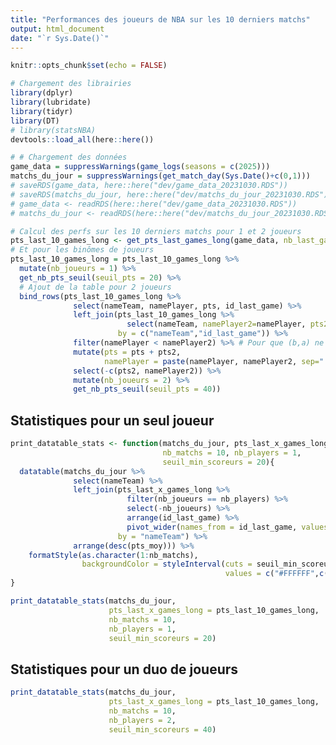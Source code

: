 ```yaml
---
title: "Performances des joueurs de NBA sur les 10 derniers matchs"
output: html_document
date: "`r Sys.Date()`"
---
```


```r
knitr::opts_chunk$set(echo = FALSE)
```

```r
# Chargement des librairies
library(dplyr)
library(lubridate)
library(tidyr)
library(DT)
# library(statsNBA)
devtools::load_all(here::here())
```


```r
# # Chargement des données
game_data = suppressWarnings(game_logs(seasons = c(2025)))
matchs_du_jour = suppressWarnings(get_match_day(Sys.Date()+c(0,1)))
# saveRDS(game_data, here::here("dev/game_data_20231030.RDS"))
# saveRDS(matchs_du_jour, here::here("dev/matchs_du_jour_20231030.RDS"))
# game_data <- readRDS(here::here("dev/game_data_20231030.RDS"))
# matchs_du_jour <- readRDS(here::here("dev/matchs_du_jour_20231030.RDS"))

# Calcul des perfs sur les 10 derniers matchs pour 1 et 2 joueurs
pts_last_10_games_long <- get_pts_last_games_long(game_data, nb_last_games = 10)
# Et pour les binômes de joueurs
pts_last_10_games_long = pts_last_10_games_long %>%
  mutate(nb_joueurs = 1) %>%
  get_nb_pts_seuil(seuil_pts = 20) %>%
  # Ajout de la table pour 2 joueurs
  bind_rows(pts_last_10_games_long %>%
              select(nameTeam, namePlayer, pts, id_last_game) %>%
              left_join(pts_last_10_games_long %>%
                          select(nameTeam, namePlayer2=namePlayer, pts2=pts, id_last_game),
                        by = c("nameTeam","id_last_game")) %>%
              filter(namePlayer < namePlayer2) %>% # Pour que (b,a) ne soit pas présent si (a,b) l'est déjà
              mutate(pts = pts + pts2,
                     namePlayer = paste(namePlayer, namePlayer2, sep=" / ")) %>%
              select(-c(pts2, namePlayer2)) %>%
              mutate(nb_joueurs = 2) %>%
              get_nb_pts_seuil(seuil_pts = 40))

```


## Statistiques pour un seul joueur

```r
print_datatable_stats <- function(matchs_du_jour, pts_last_x_games_long, 
                                  nb_matchs = 10, nb_players = 1, 
                                  seuil_min_scoreurs = 20){
  datatable(matchs_du_jour %>%
              select(nameTeam) %>%
              left_join(pts_last_x_games_long %>%
                          filter(nb_joueurs == nb_players) %>%
                          select(-nb_joueurs) %>%
                          arrange(id_last_game) %>%
                          pivot_wider(names_from = id_last_game, values_from = pts),
                        by = "nameTeam") %>%
              arrange(desc(pts_moy))) %>%
    formatStyle(as.character(1:nb_matchs),
                backgroundColor = styleInterval(cuts = seuil_min_scoreurs + seq(0,20,5) - 1,
                                                values = c("#FFFFFF",c("#F5DCCF","#FFAA95","#cc8087","#8e646f","#696571"))))
}
```

```r
print_datatable_stats(matchs_du_jour, 
                      pts_last_x_games_long = pts_last_10_games_long, 
                      nb_matchs = 10, 
                      nb_players = 1, 
                      seuil_min_scoreurs = 20)
```


## Statistiques pour un duo de joueurs

```r
print_datatable_stats(matchs_du_jour, 
                      pts_last_x_games_long = pts_last_10_games_long, 
                      nb_matchs = 10, 
                      nb_players = 2, 
                      seuil_min_scoreurs = 40)
```

